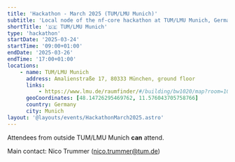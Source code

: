 ```yaml
---
title: 'Hackathon - March 2025 (TUM/LMU Munich)'
subtitle: 'Local node of the nf-core hackathon at TUM/LMU Munich, Germany'
shortTitle: '🇩🇪 TUM/LMU Munich'
type: 'hackathon'
startDate: '2025-03-24'
startTime: '09:00+01:00'
endDate: '2025-03-26'
endTime: '17:00+01:00'
locations:
    - name: TUM/LMU Munich
      address: Amalienstraße 17, 80333 München, ground floor
      links:
          - https://www.lmu.de/raumfinder/#/building/bw1020/map?room=102000001_
      geoCoordinates: [48.14726295469762, 11.576043705758766]
      country: Germany
      city: Munich
layout: '@layouts/events/HackathonMarch2025.astro'
---
```


Attendees from outside TUM/LMU Munich **can** attend.

Main contact: Nico Trummer ([nico.trummer@tum.de](mailto:nico.trummer@tum.de))
